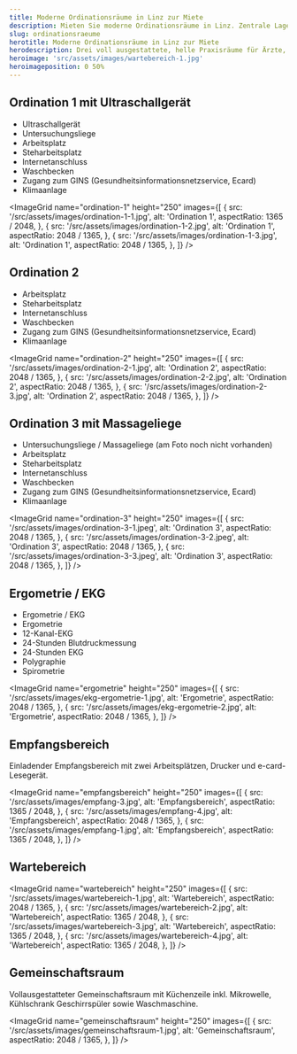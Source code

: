```yaml
---
title: Moderne Ordinationsräume in Linz zur Miete
description: Mieten Sie moderne Ordinationsräume in Linz. Zentrale Lage, helle Räume mit voller Ausstattung, Empfang, Wartebereich und Gemeinschaftsraum inklusive.
slug: ordinationsraeume
herotitle: Moderne Ordinationsräume in Linz zur Miete
herodescription: Drei voll ausgestattete, helle Praxisräume für Ärzte, Therapeuten, Trainer und Gesundheitsberufe.
heroimage: 'src/assets/images/wartebereich-1.jpg'
heroimageposition: 0 50%
---
```



## Ordination 1 mit Ultraschallgerät

- Ultraschallgerät
- Untersuchungsliege
- Arbeitsplatz
- Steharbeitsplatz
- Internetanschluss
- Waschbecken
- Zugang zum GINS (Gesundheitsinformationsnetzservice, Ecard)
- Klimaanlage

<ImageGrid
  name="ordination-1"
  height="250"
  images={[
    {
      src: '/src/assets/images/ordination-1-1.jpg',
      alt: 'Ordination 1',
      aspectRatio: 1365 / 2048,
    },
    {
      src: '/src/assets/images/ordination-1-2.jpg',
      alt: 'Ordination 1',
      aspectRatio: 2048 / 1365,
    },
    {
      src: '/src/assets/images/ordination-1-3.jpg',
      alt: 'Ordination 1',
      aspectRatio: 2048 / 1365,
    },
  ]}
/>

## Ordination 2

- Arbeitsplatz
- Steharbeitsplatz
- Internetanschluss
- Waschbecken
- Zugang zum GINS (Gesundheitsinformationsnetzservice, Ecard)
- Klimaanlage

<ImageGrid
  name="ordination-2"
  height="250"
  images={[
    {
      src: '/src/assets/images/ordination-2-1.jpg',
      alt: 'Ordination 2',
      aspectRatio: 2048 / 1365,
    },
    {
      src: '/src/assets/images/ordination-2-2.jpg',
      alt: 'Ordination 2',
      aspectRatio: 2048 / 1365,
    },
    {
      src: '/src/assets/images/ordination-2-3.jpg',
      alt: 'Ordination 2',
      aspectRatio: 2048 / 1365,
    },
  ]}
/>

## Ordination 3 mit Massageliege

- Untersuchungsliege / Massageliege (am Foto noch nicht vorhanden)
- Arbeitsplatz
- Steharbeitsplatz
- Internetanschluss
- Waschbecken
- Zugang zum GINS (Gesundheitsinformationsnetzservice, Ecard)
- Klimaanlage

<ImageGrid
  name="ordination-3"
  height="250"
  images={[
    {
      src: '/src/assets/images/ordination-3-1.jpeg',
      alt: 'Ordination 3',
      aspectRatio: 2048 / 1365,
    },
    {
      src: '/src/assets/images/ordination-3-2.jpeg',
      alt: 'Ordination 3',
      aspectRatio: 2048 / 1365,
    },
    {
      src: '/src/assets/images/ordination-3-3.jpeg',
      alt: 'Ordination 3',
      aspectRatio: 2048 / 1365,
    },
  ]}
/>

## Ergometrie / EKG

- Ergometrie / EKG
- Ergometrie
- 12-Kanal-EKG
- 24-Stunden Blutdruckmessung
- 24-Stunden EKG
- Polygraphie
- Spirometrie

<ImageGrid
  name="ergometrie"
  height="250"
  images={[
    {
      src: '/src/assets/images/ekg-ergometrie-1.jpg',
      alt: 'Ergometrie',
      aspectRatio: 2048 / 1365,
    },
    {
      src: '/src/assets/images/ekg-ergometrie-2.jpg',
      alt: 'Ergometrie',
      aspectRatio: 2048 / 1365,
    },
  ]}
/>

## Empfangsbereich

Einladender Empfangsbereich mit zwei Arbeitsplätzen, Drucker und e-card-Lesegerät.

<ImageGrid
  name="empfangsbereich"
  height="250"
  images={[
    {
      src: '/src/assets/images/empfang-3.jpg',
      alt: 'Empfangsbereich',
      aspectRatio: 1365 / 2048,
    },
    {
      src: '/src/assets/images/empfang-4.jpg',
      alt: 'Empfangsbereich',
      aspectRatio: 2048 / 1365,
    },
    {
      src: '/src/assets/images/empfang-1.jpg',
      alt: 'Empfangsbereich',
      aspectRatio: 1365 / 2048,
    },
  ]}
/>

## Wartebereich

<ImageGrid
  name="wartebereich"
  height="250"
  images={[
    {
      src: '/src/assets/images/wartebereich-1.jpg',
      alt: 'Wartebereich',
      aspectRatio: 2048 / 1365,
    },
    {
      src: '/src/assets/images/wartebereich-2.jpg',
      alt: 'Wartebereich',
      aspectRatio: 1365 / 2048,
    },
    {
      src: '/src/assets/images/wartebereich-3.jpg',
      alt: 'Wartebereich',
      aspectRatio: 1365 / 2048,
    },
    {
      src: '/src/assets/images/wartebereich-4.jpg',
      alt: 'Wartebereich',
      aspectRatio: 1365 / 2048,
    },
  ]}
/>

## Gemeinschaftsraum

Vollausgestatteter Gemeinschaftsraum mit Küchenzeile inkl. Mikrowelle, Kühlschrank Geschirrspüler sowie Waschmaschine.

<ImageGrid
  name="gemeinschaftsraum"
  height="250"
  images={[
    {
      src: '/src/assets/images/gemeinschaftsraum-1.jpg',
      alt: 'Gemeinschaftsraum',
      aspectRatio: 2048 / 1365,
    },
  ]}
/>

<Contact></Contact>
